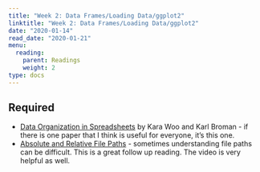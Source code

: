 ```yaml
---
title: "Week 2: Data Frames/Loading Data/ggplot2"
linktitle: "Week 2: Data Frames/Loading Data/ggplot2"
date: "2020-01-14"
read_date: "2020-01-21"
menu:
  reading:
    parent: Readings
    weight: 2
type: docs
---
```


## Required

- [Data Organization in Spreadsheets](https://www.tandfonline.com/doi/full/10.1080/00031305.2017.1375989) by Kara Woo and Karl Broman - if there is one paper that I think is useful for everyone, it's this one.
- [Absolute and Relative File Paths](https://ubc-dsci.github.io/introduction-to-datascience/reading.html#absolute-and-relative-file-paths) - sometimes understanding file paths can be difficult. This is a great follow up reading. The video is very helpful as well. 